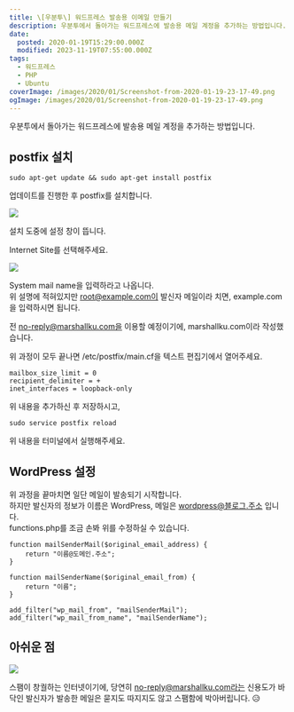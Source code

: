 ```yaml
---
title: \[우분투\] 워드프레스 발송용 이메일 만들기
description: 우분투에서 돌아가는 워드프레스에 발송용 메일 계정을 추가하는 방법입니다. postfix 설치 sudo apt-get update &amp;&amp; sudo apt-get install postfix 업데이트를 진행한 후 postfix를 설치합니다. 설치 도중에 설정 창이 뜹니다. Internet Site를 선택해주세요. System mail name을 입력하라고 나옵니다.위 설명에 적혀있지만 root@example.com이 발신자 메일이라 치면, example.com을 입력하시면 됩니다. 전 no-reply@marshallku.com을 이용할 예정이기에, marshallku.com이라 작성했습니다. 위 과정이 모두 끝나면
date:
  posted: 2020-01-19T15:29:00.000Z
  modified: 2023-11-19T07:55:00.000Z
tags:
  - 워드프레스
  - PHP
  - Ubuntu
coverImage: /images/2020/01/Screenshot-from-2020-01-19-23-17-49.png
ogImage: /images/2020/01/Screenshot-from-2020-01-19-23-17-49.png
---
```


우분투에서 돌아가는 워드프레스에 발송용 메일 계정을 추가하는 방법입니다.

## postfix 설치

```
sudo apt-get update && sudo apt-get install postfix
```

업데이트를 진행한 후 postfix를 설치합니다.

![](/images/2020/01/Screenshot-from-2020-01-19-23-17-49.png)

설치 도중에 설정 창이 뜹니다.

Internet Site를 선택해주세요.

![](/images/2020/01/Screenshot-from-2020-01-19-23-20-22.png)

System mail name을 입력하라고 나옵니다.  
위 설명에 적혀있지만 root@example.com이 발신자 메일이라 치면, example.com을 입력하시면 됩니다.

전 no-reply@marshallku.com을 이용할 예정이기에, marshallku.com이라 작성했습니다.

위 과정이 모두 끝나면 /etc/postfix/main.cf을 텍스트 편집기에서 열어주세요.

```
mailbox_size_limit = 0
recipient_delimiter = +
inet_interfaces = loopback-only

```

위 내용을 추가하신 후 저장하시고,

```
sudo service postfix reload
```

위 내용을 터미널에서 실행해주세요.

## WordPress 설정

위 과정을 끝마치면 일단 메일이 발송되기 시작합니다.  
하지만 발신자의 정보가 이름은 WordPress, 메일은 wordpress@블로그.주소 입니다.  
functions.php를 조금 손봐 위를 수정하실 수 있습니다.

```
function mailSenderMail($original_email_address) {
    return "이름@도메인.주소";
}

function mailSenderName($original_email_from) {
    return "이름";
}

add_filter("wp_mail_from", "mailSenderMail");
add_filter("wp_mail_from_name", "mailSenderName");

```

## 아쉬운 점

![](/images/2020/01/its-spam.jpg)

스팸이 창궐하는 인터넷이기에, 당연히 no-reply@marshallku.com라는 신용도가 바닥인 발신자가 발송한 메일은 묻지도 따지지도 않고 스팸함에 박아버립니다. 😥